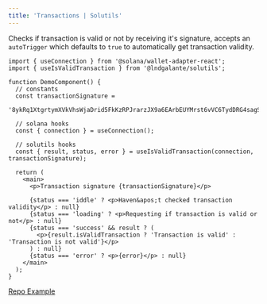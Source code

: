 ```yaml
---
title: 'Transactions | Solutils'
---
```


Checks if transaction is valid or not by receiving it's signature, accepts an `autoTrigger` which defaults to `true` to automatically get transaction validity.

```tsx {2,13}
import { useConnection } from '@solana/wallet-adapter-react';
import { useIsValidTransaction } from '@lndgalante/solutils';

function DemoComponent() {
  // constants
  const transactionSignature =
    '8ykRq1XtgrtymXVkVhsWjaDrid5FkKzRPJrarzJX9a6EArbEUYMrst6vVC6TydDRG4sagSciK6pP5Lw9ZDnt3RD';

  // solana hooks
  const { connection } = useConnection();

  // solutils hooks
  const { result, status, error } = useIsValidTransaction(connection, transactionSignature);

  return (
    <main>
      <p>Transaction signature {transactionSignature}</p>

      {status === 'iddle' ? <p>Haven&apos;t checked transaction validity</p> : null}
      {status === 'loading' ? <p>Requesting if transaction is valid or not</p> : null}
      {status === 'success' && result ? (
        <p>{result.isValidTransaction ? 'Transaction is valid' : 'Transaction is not valid'}</p>
      ) : null}
      {status === 'error' ? <p>{error}</p> : null}
    </main>
  );
}
```

[Repo Example](https://github.com/lndgalante/solutils/tree/main/docs/examples/hooks/use-is-valid-transaction)
